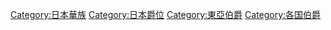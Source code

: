[[Category:日本華族|Category:日本華族]]
[[Category:日本爵位|Category:日本爵位]]
[[Category:東亞伯爵|Category:東亞伯爵]]
[[Category:各国伯爵|Category:各国伯爵]]